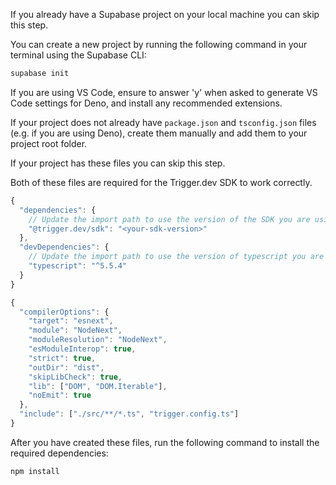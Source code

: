 <Step title="Optional step 1: create a new Supabase project">

<Info> If you already have a Supabase project on your local machine you can skip this step.</Info>

You can create a new project by running the following command in your terminal using the Supabase CLI:

```bash
supabase init
```

<Note>
  If you are using VS Code, ensure to answer 'y' when asked to generate VS Code settings for Deno,
  and install any recommended extensions.
</Note>

</Step>

<Step title="Optional step 2: create package.json and tsconfig.json files">

If your project does not already have `package.json` and `tsconfig.json` files (e.g. if you are using Deno), create them manually and add them to your project root folder.

<Info> If your project has these files you can skip this step.</Info>

Both of these files are required for the Trigger.dev SDK to work correctly.

```ts package.json
{
  "dependencies": {
    // Update the import path to use the version of the SDK you are using. E.g. "@trigger.dev/sdk": "3.0.0-beta.55"
    "@trigger.dev/sdk": "<your-sdk-version>"
  },
  "devDependencies": {
    // Update the import path to use the version of typescript you are using
    "typescript": "^5.5.4"
  }
}
```

```ts tsconfig.json
{
  "compilerOptions": {
    "target": "esnext",
    "module": "NodeNext",
    "moduleResolution": "NodeNext",
    "esModuleInterop": true,
    "strict": true,
    "outDir": "dist",
    "skipLibCheck": true,
    "lib": ["DOM", "DOM.Iterable"],
    "noEmit": true
  },
  "include": ["./src/**/*.ts", "trigger.config.ts"]
}
```

After you have created these files, run the following command to install the required dependencies:

```bash
npm install
```

</Step>

